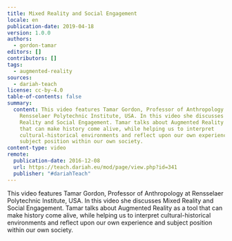 ```yaml
---
title: Mixed Reality and Social Engagement
locale: en
publication-date: 2019-04-18
version: 1.0.0
authors:
  - gordon-tamar
editors: []
contributors: []
tags:
  - augmented-reality
sources:
  - dariah-teach
license: cc-by-4.0
table-of-contents: false
summary:
  content: This video features Tamar Gordon, Professor of Anthropology at
    Rensselaer Polytechnic Institute, USA. In this video she discusses Mixed
    Reality and Social Engagement. Tamar talks about Augmented Reality as a tool
    that can make history come alive, while helping us to interpret
    cultural-historical environments and reflect upon our own experience and
    subject position within our own society.
content-type: video
remote:
  publication-date: 2016-12-08
  url: https://teach.dariah.eu/mod/page/view.php?id=341
  publisher: "#dariahTeach"
---
```

This video features Tamar Gordon, Professor of Anthropology at Rensselaer Polytechnic Institute, USA. In this video she discusses Mixed Reality and Social Engagement. Tamar talks about Augmented Reality as a tool that can make history come alive, while helping us to interpret cultural-historical environments and reflect upon our own experience and subject position within our own society.

<VideoCard title="Mixed Reality and Social Engagement" id="ioUh30dOkj0" image="images/tamar-gordon.jpg" />
